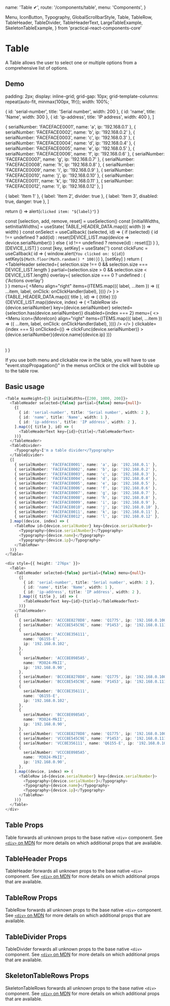   name: 'Table ✔',
  route: '/components/table',
  menu: 'Components',
}

  Menu,
  IconButton,
  Typography,
  GlobalScrollbarStyle,
  Table,
  TableRow,
  TableHeader,
  TableDivider,
  TableHeaderText,
  LargeTableExample,
  SkeletonTableExample,
} from 'practical-react-components-core'

# Table

A Table allows the user to select one or multiple options from a comprehensive list of options.

## Demo


  padding: 2px;
  display: inline-grid;
  grid-gap: 10px;
  grid-template-columns: repeat(auto-fit, minmax(100px, 1fr));
  width: 100%;
`

  { id: 'serial-number', title: 'Serial number', width: 200 },
  { id: 'name', title: 'Name', width: 300 },
  { id: 'ip-address', title: 'IP address', width: 400 },
]

  { serialNumber: 'FACEFACE0001', name: 'a', ip: '192.168.0.1' },
  { serialNumber: 'FACEFACE0002', name: 'b', ip: '192.168.0.2' },
  { serialNumber: 'FACEFACE0003', name: 'c', ip: '192.168.0.3' },
  { serialNumber: 'FACEFACE0004', name: 'd', ip: '192.168.0.4' },
  { serialNumber: 'FACEFACE0005', name: 'e', ip: '192.168.0.5' },
  { serialNumber: 'FACEFACE0006', name: 'f', ip: '192.168.0.6' },
  { serialNumber: 'FACEFACE0007', name: 'g', ip: '192.168.0.7' },
  { serialNumber: 'FACEFACE0008', name: 'h', ip: '192.168.0.8' },
  { serialNumber: 'FACEFACE0009', name: 'i', ip: '192.168.0.9' },
  { serialNumber: 'FACEFACE0010', name: 'j', ip: '192.168.0.10' },
  { serialNumber: 'FACEFACE0011', name: 'k', ip: '192.168.0.11' },
  { serialNumber: 'FACEFACE0012', name: 'l', ip: '192.168.0.12' },
]

  { label: 'Item 1' },
  { label: 'Item 2', divider: true },
  { label: 'Item 3', disabled: true, danger: true },
]

  return () => alert(`clicked item: "${label}"`)
}

  const [selection, add, remove, reset] = useSelection()
  const [initialWidths, setInitialWidths] = useState(
    TABLE_HEADER_DATA.map(({ width }) => width)
  )
  const onSelect = useCallback(
    (selected, id) => {
      if (selected) {
        id !== undefined
          ? add(id)
          : reset(DEVICE_LIST.map(device => device.serialNumber))
      } else {
        id !== undefined ? remove(id) : reset([])
      }
    },
    [DEVICE_LIST]
  )
  const [key, setKey] = useState('')
  const clickFunc = useCallback(
    id => {
      window.alert(`You clicked on: ${id}`)
      setKey(`${Math.floor(Math.random() * 100)}`)
    },
    [setKey]
  )
  return (
    <Wrapper>
      <GlobalScrollbarStyle />
      <Table
        initialWidths={initialWidths}
        resizableColumns={true}
        minColumnWidth={0}
        maxHeight={6}
        onSelect={onSelect}
        hasMenu={true}
        onWidthsChange={setInitialWidths}
        scrollKey={key}
      >
        <TableHeader
          selected={
            selection.size !== 0 && selection.size === DEVICE_LIST.length
          }
          partial={selection.size > 0 && selection.size < DEVICE_LIST.length}
          overlay={
            selection.size === 0 ? undefined : (
              <div>
                <Typography>{'Actions overlay'}</Typography>
              </div>
            )
          }
          menu={
            <Menu
              align="right"
              items={ITEMS.map(({ label, ...item }) => ({
                ...item,
                label,
                onClick: onClickHandler(label),
              }))}
            />
          }
        >
          {TABLE_HEADER_DATA.map(({ title }, id) => (
            <TableHeaderText key={id}>{title}</TableHeaderText>
          ))}
        </TableHeader>
        {DEVICE_LIST.map((device, index) => (
          <TableRow
            id={device.serialNumber}
            key={device.serialNumber}
            selected={selection.has(device.serialNumber)}
            disabled={index === 2}
            menu={
              <>
                <Menu
                  icon={MoreIcon}
                  align="right"
                  items={ITEMS.map(({ label, ...item }) => ({
                    ...item,
                    label,
                    onClick: onClickHandler(label),
                  }))}
                />
              </>
            }
            clickable={index === 5}
            onClicked={() => clickFunc(device.serialNumber)}
          >
            <Typography>{device.serialNumber}</Typography>
            <Typography>{device.name}</Typography>
            <Typography>{device.ip}</Typography>
          </TableRow>
        ))}
      </Table>
    </Wrapper>
  )
}

<DemoComponent />

If you use both menu and clickable row in the table, you will have to use
"event.stopPropagation()" in the menus onClick or the click will bubble up to
the table row.

## Basic usage

```typescript type="live" size="large"
<Table maxHeight={5} initialWidths={[200, 1000, 200]}>
  <TableHeader selected={false} partial={false} menu={null}>
    {[
      { id: 'serial-number', title: 'Serial number', width: 2 },
      { id: 'name', title: 'Name', width: 1 },
      { id: 'ip-address', title: 'IP address', width: 2 },
    ].map(({ title }, id) => (
      <TableHeaderText key={id}>{title}</TableHeaderText>
    ))}
  </TableHeader>
  <TableDivider>
    <Typography>I'm a table divider</Typography>
  </TableDivider>
  {[
    { serialNumber: 'FACEFACE0001', name: 'a', ip: '192.168.0.1' },
    { serialNumber: 'FACEFACE0002', name: 'b', ip: '192.168.0.2' },
    { serialNumber: 'FACEFACE0003', name: 'c', ip: '192.168.0.3' },
    { serialNumber: 'FACEFACE0004', name: 'd', ip: '192.168.0.4' },
    { serialNumber: 'FACEFACE0005', name: 'e', ip: '192.168.0.5' },
    { serialNumber: 'FACEFACE0006', name: 'f', ip: '192.168.0.6' },
    { serialNumber: 'FACEFACE0007', name: 'g', ip: '192.168.0.7' },
    { serialNumber: 'FACEFACE0008', name: 'h', ip: '192.168.0.8' },
    { serialNumber: 'FACEFACE0009', name: 'i', ip: '192.168.0.9' },
    { serialNumber: 'FACEFACE0010', name: 'j', ip: '192.168.0.10' },
    { serialNumber: 'FACEFACE0011', name: 'k', ip: '192.168.0.11' },
    { serialNumber: 'FACEFACE0012', name: 'l', ip: '192.168.0.12' },
  ].map((device, index) => (
    <TableRow id={device.serialNumber} key={device.serialNumber}>
      <Typography>{device.serialNumber}</Typography>
      <Typography>{device.name}</Typography>
      <Typography>{device.ip}</Typography>
    </TableRow>
  ))}
</Table>
```

```typescript type="live" size="large"
<div style={{ height: '276px' }}>
  <Table>
    <TableHeader selected={false} partial={false} menu={null}>
      {[
        { id: 'serial-number', title: 'Serial number', width: 2 },
        { id: 'name', title: 'Name', width: 1 },
        { id: 'ip-address', title: 'IP address', width: 2 },
      ].map(({ title }, id) => (
        <TableHeaderText key={id}>{title}</TableHeaderText>
      ))}
    </TableHeader>
    {[
      { serialNumber: 'ACCC8E8278D8', name: 'Q1775', ip: '192.168.0.100' },
      { serialNumber: 'ACCC8E545C9E', name: 'P1453', ip: '192.168.0.111' },
      {
        serialNumber: 'ACCC8E356111',
        name: 'Q6155-E',
        ip: '192.168.0.102',
      },
      {
        serialNumber: 'ACCC8E0985A5',
        name: 'M3024-MkII',
        ip: '192.168.0.90',
      },
      { serialNumber: 'BCCC8E8278D8', name: 'Q1775', ip: '192.168.0.100' },
      { serialNumber: 'BCCC8E545C9E', name: 'P1453', ip: '192.168.0.111' },
      {
        serialNumber: 'BCCC8E356111',
        name: 'Q6155-E',
        ip: '192.168.0.102',
      },
      {
        serialNumber: 'BCCC8E0985A5',
        name: 'M3024-MkII',
        ip: '192.168.0.90',
      },
      { serialNumber: 'VCCC8E8278D8', name: 'Q1775', ip: '192.168.0.100' },
      { serialNumber: 'VCCC8E545C9E', name: 'P1453', ip: '192.168.0.111' },
      { serialNumber: 'VCC8E356111', name: 'Q6155-E', ip: '192.168.0.102' },
      {
        serialNumber: 'VCCC8E0985A5',
        name: 'M3024-MkII',
        ip: '192.168.0.90',
      },
    ].map((device, index) => (
      <TableRow id={device.serialNumber} key={device.serialNumber}>
        <Typography>{device.serialNumber}</Typography>
        <Typography>{device.name}</Typography>
        <Typography>{device.ip}</Typography>
      </TableRow>
    ))}
  </Table>
</div>
```

## Table Props

Table forwards all unknown props to the base native `<div>` component. See
[`<div>` on MDN](https://developer.mozilla.org/en-US/docs/Web/HTML/Element/div) for more
details on which additional props that are available.

<Props of="Table" />

## TableHeader Props

TableHeader forwards all unknown props to the base native `<div>` component. See
[`<div>` on MDN](https://developer.mozilla.org/en-US/docs/Web/HTML/Element/div) for more
details on which additional props that are available.

<Props of="TableHeader" />

## TableRow Props

TableRow forwards all unknown props to the base native `<div>` component. See
[`<div>` on MDN](https://developer.mozilla.org/en-US/docs/Web/HTML/Element/div) for more
details on which additional props that are available.

<Props of="TableRow" />

## TableDivider Props

TableDivider forwards all unknown props to the base native `<div>` component. See
[`<div>` on MDN](https://developer.mozilla.org/en-US/docs/Web/HTML/Element/div) for more
details on which additional props that are available.

<Props of="TableDivider" />

## SkeletonTableRows Props

SkeletonTableRows forwards all unknown props to the base native `<div>` component. See
[`<div>` on MDN](https://developer.mozilla.org/en-US/docs/Web/HTML/Element/div) for more
details on which additional props that are available.

<Props of="SkeletonTableRows" />
